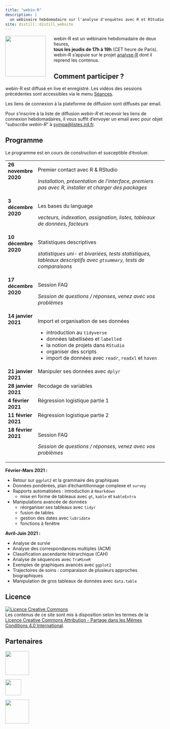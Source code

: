 ```yaml
---
title: "webin-R"
description: |
  un wébinaire hebdomadaire sur l'analyse d'enquêtes avec R et RStudio
site: distill::distill_website
---
```


![](images/webin-R.png){style="width: 128px; float:left; margin-right: 25px;"}
webin-R est un wébinaire hebdomadaire de deux heures,<br />
**tous les jeudis de 17h à 19h** (CET heure de Paris).<br />
webin-R s'appuie sur le projet [analyse-R](https://larmarange.github.io/analyse-R/) dont il reprend les contenus.

## Comment participer ?

webin-R est diffusé en live et enregistré. Les vidéos des sessions précédentes sont accessibles via le menu [Séances](seances.html).

Les liens de connexion à la plateforme de diffusion sont diffusés par email.

Pour s'inscrire à la liste de diffusion *webin-R* et recevoir les liens de connexion hebdomadaires, il vous suffit d'envoyer un email avec pour objet <q>*subscribe webin-R*</q> à [sympa\@listes.ird.fr](mailto:sympa@listes.ird.fr?subject=subscribe%20webin-R).

## Programme

Le programme est en cours de construction et susceptible d'évoluer.

```{=html}
<style>
  td {vertical-align: top;}
</style>
```
+----------------------+--------------------------------------------------------------------------------------------------------------------+
| **26 novembre 2020** | Premier contact avec R & RStudio                                                                                   |
|                      |                                                                                                                    |
|                      | *installation, présentation de l'interface, premiers pas avec R, installer et charger des packages*                |
+----------------------+--------------------------------------------------------------------------------------------------------------------+
| **3 décembre 2020**  | Les bases du language                                                                                              |
|                      |                                                                                                                    |
|                      | *vecteurs, indexation, assignation, listes, tableaux de données, facteurs*                                         |
+----------------------+--------------------------------------------------------------------------------------------------------------------+
| **10 décembre 2020** | Statistiques descriptives                                                                                          |
|                      |                                                                                                                    |
|                      | *statistiques uni- et bivariées, tests statistiques, tableaux descriptifs avec `gtsummary`, tests de comparaisons* |
+----------------------+--------------------------------------------------------------------------------------------------------------------+
| **17 décembre 2020** | Session FAQ                                                                                                        |
|                      |                                                                                                                    |
|                      | *Session de questions / réponses, venez avec vos problèmes*                                                        |
+----------------------+--------------------------------------------------------------------------------------------------------------------+
| **14 janvier 2021**  | Import et organisation de ses données                                                                              |
|                      |                                                                                                                    |
|                      | -   introduction au `tidyverse`                                                                                    |
|                      | -   données labellisées et `labelled`                                                                              |
|                      | -   la notion de projets dans `RStudio`                                                                            |
|                      | -   organiser des scripts                                                                                          |
|                      | -   import de données avec `readr`, `readxl` et `haven`                                                            |
+----------------------+--------------------------------------------------------------------------------------------------------------------+
| **21 janvier 2021**  | Manipuler ses données avec `dplyr`                                                                                 |
+----------------------+--------------------------------------------------------------------------------------------------------------------+
| **28 janvier 2021**  | Recodage de variables                                                                                              |
+----------------------+--------------------------------------------------------------------------------------------------------------------+
| **4 février 2021**   | Régression logistique partie 1                                                                                     |
+----------------------+--------------------------------------------------------------------------------------------------------------------+
| **11 février 2021**  | Régression logistique partie 2                                                                                     |
+----------------------+--------------------------------------------------------------------------------------------------------------------+
| **18 février 2021**  | Session FAQ                                                                                                        |
|                      |                                                                                                                    |
|                      | *Session de questions / réponses, venez avec vos problèmes*                                                        |
+----------------------+--------------------------------------------------------------------------------------------------------------------+

**Février-Mars 2021 :**

-   Retour sur `ggplot2` et la grammaire des graphiques
-   Données pondérées, plan d'échantillonnage complexe et `survey`
-   Rapports automatisées : introduction à `Rmarkdown`
    - mise en forme de tableaux avec `gt`, `kable` et `kableExtra`
-   Manipulations avancée de données
    -   réorganiser ses tableaux avec `tidyr`
    -   fusion de tables
    -   gestion des dates avec `lubridate`
    -   fonctions à fenêtre
    
**Avril-Juin 2021 :**

-   Analyse de survie
-   Analyse des correspondances multiples (ACM)
-   Classification ascendante hiérarchique (CAH)
-   Analyse de séquences avec `TraMineR`
-   Exemples de graphiques avancés avec `ggplot2`
-   Trajectoires de soins : comparaison de plusieurs approches biographiques
-   Manipulation de gros tableaux de données avec `data.table`

## Licence

<a rel="license" href="http://creativecommons.org/licenses/by-sa/4.0/"><img alt="Licence Creative Commons" style="border-width:0" src="https://i.creativecommons.org/l/by-sa/4.0/88x31.png" /></a><br />Les contenus de ce site sont mis à disposition selon les termes de la <a rel="license" href="http://creativecommons.org/licenses/by-sa/4.0/">Licence Creative Commons Attribution -  Partage dans les Mêmes Conditions 4.0 International</a>.

## Partenaires

<a href="https://www.ceped.org"><img src="images/logo_ceped.png" style="height:75px; width:auto;" /></a>

<a href="https://www.ird.fr"><img src="images/logo_ird.png" style="height:50px; width:auto;" /></a>

<a href="https://www.ecolehed.fr/"><img src="images/logo_hed.jpg" style="height:75px; width:auto;" /></a>